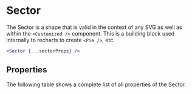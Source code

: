 
# Sector

The Sector is a shape that is valid in the context of any SVG as well as within the `<Customized />` component.
This is a building block used internally to recharts to create `<Pie />`, etc.

```jsx
<Sector {...sectorProps} />
```

<Meta of={ComponentStories} />

<Canvas of={ComponentStories.API} layout='padded'/>

## Properties

The following table shows a complete list of all properties of the Sector.

<Controls of={ComponentStories.API} />
